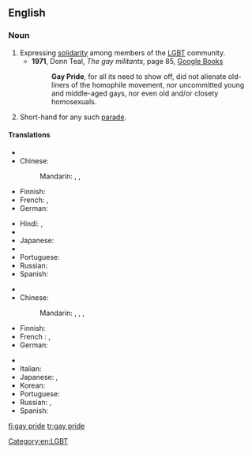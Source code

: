 ==English==
{{wikipedia}}
{{rfc|lang=en}}
===Noun===
{{en-noun|head=[[gay]] [[pride]]|-}}

# Expressing [[solidarity]] among members of the [[LGBT]] community.
#* '''1971''', Donn Teal, ''The gay militants'', page 85, [http://books.google.co.uk/books?id=iyUEAQAAIAAJ&q=gay+pride&dq=gay+pride&hl=en&sa=X&ei=kZeqT72_C8bBhAeG8ImjAg&redir_esc=y Google Books]
#*: '''Gay Pride''', for all its need to show off, did not alienate old-liners of the homophile movement, nor uncommitted young and middle-aged gays, nor even old and/or closety homosexuals.
# Short-hand for any such [[parade]].

====Translations====
{{trans-top|expression of solidarity}}
* {{trreq|ar}}
* Chinese:
*: Mandarin: {{t|cmn|同性戀自豪|sc=Hani}}, {{t|cmn|同性恋自豪|tr=tóngxìngliàn zìháo|sc=Hani}}, {{t|cmn|同志自豪|tr=tóngzhì zìháo|sc=Hani}}
* Finnish: {{t+|fi|pride}}
* French: {{t-|fr|Gay Pride|m}}, {{t-|fr|Fierté Gaie|f}}
* German: {{t-|de|Gay Pride}}
{{trans-mid}}
* Hindi: {{t-|hi|गे प्राइड|m|tr=gē prā'iḍ|sc=Deva}}, {{t-|hi|गे गर्व|m|tr=gē garv|sc=Deva}}
* {{trreq|it}}
* Japanese: {{t-|ja|ゲイ・プライド|tr=gei-puraido|sc=Jpan}}
* {{trreq|ko}}
* Portuguese: {{t-|pt|orgulho gay|m}}
* Russian: {{t-|ru|гей-прайд|m|tr=gej-prájd|sc=Cyrl}}
* Spanish: {{t-|es|orgullo gay|m}}
{{trans-bottom}}

{{trans-top|parade}}
* {{trreq|ar}}
* Chinese:
*: Mandarin: {{t|cmn|同性戀遊行|sc=Hani}}, {{t|cmn|同性戀游行|tr=tóngxìngliàn yóuxíng|sc=Hani}}, {{t|cmn|同志遊行|sc=Hani}}, {{t|cmn|同志游行|tr=tóngzhì yóuxíng|sc=Hani}}
* Finnish: {{t-|fi|pride-paraati}}
* French : {{t-|fr|gay pride}}, {{t-|fr|marche des fiertés}}
* German: {{t-|de|Gay Parade|f}}
{{trans-mid}}
* {{trreq|hi}}
* Italian: {{t-|it|gay pride|m}}
* Japanese: {{t-|ja|ゲイ・パレード|tr=gei-parēdo|sc=Jpan}}, {{t-|ja|ゲイ・プライド|tr=gei-puraido|sc=Jpan}}
* Korean: {{t-|ko|게이 퍼레이드|tr=gei peoreideu|sc=Kore}}
* Portuguese: {{t-|pt|parada gay|f}}
* Russian: {{t-|ru|гей-парад|m|tr=gej-parád|sc=Cyrl}}, {{t-|ru|гей-прайд|tr=gej-prájd|sc=Cyrl}}
* Spanish: {{t-|es|desfile gay|m}}
{{trans-bottom}}

[[Category:en:LGBT]]

[[fi:gay pride]]
[[tr:gay pride]]